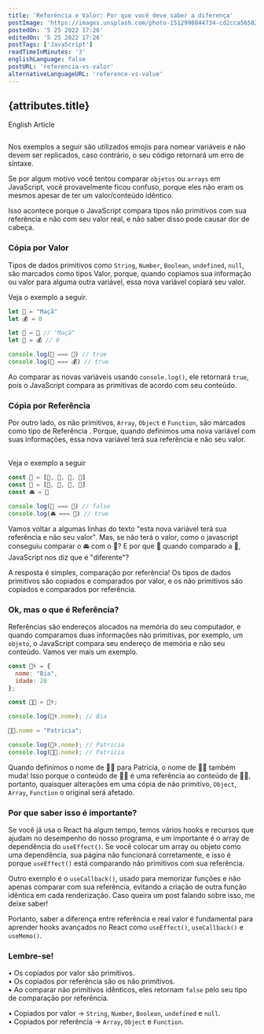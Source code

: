 ```yaml
---
title: 'Referência e Valor: Por que você deve saber a diferença'
postImage: 'https://images.unsplash.com/photo-1512998844734-cd2cca565822?crop=entropy&cs=tinysrgb&fm=jpg&ixlib=rb-1.2.1&q=80&raw_url=true&ixid=MnwxMjA3fDB8MHxwaG90by1wYWdlfHx8fGVufDB8fHx8&auto=format&fit=crop&w=1921'
postedOn: '5 25 2022 17:26'
editedOn: '5 25 2022 17:26'
postTags: ['JavaScript']
readTimeInMinutes: '3'
englishLanguage: false
postURL: 'referencia-vs-valor'
alternativeLanguageURL: 'reference-vs-value'
---
```



## {attributes.title}

<Link to={`/blog/${attributes.alternativeLanguageURL}`}>
  <div>English Article</div>
</Link>

<img
  src={mainImage}
  alt=''
  title='Imagem de David Jorre'
  className='MainImage'
/>

<Warning>
  Nos exemplos a seguir são utilizados emojis para nomear variáveis e não devem
  ser replicados, caso contrário, o seu código retornará um erro de síntaxe.
</Warning>

Se por algum motivo você tentou comparar <Code>objetos</Code> ou <Code>arrays</Code> em JavaScript, você provavelmente ficou confuso, porque eles não eram os mesmos apesar de ter um valor/conteúdo idêntico. <br/>

Isso acontece porque o JavaScript compara tipos não primitivos com sua <Highlight>referência</Highlight> e não com seu valor real, e não saber disso pode causar dor de cabeça.

### Cópia por Valor <br/>

Tipos de dados primitivos como <Code>String</Code>, <Code>Number</Code>, <Code>Boolean</Code>, <Code>undefined</Code>, <Code>null</Code>, são marcados como tipos <Highlight>Valor</Highlight>, porque, quando copiamos sua informação ou valor para alguma outra variável, essa nova variável copiará seu valor.

Veja o exemplo a seguir.

```js showLineNumbers
let 🍎 = "Maçã"
let 💰 = 0

let 🍏 = 🍎 // "Maçã"
let 👜 = 💰 // 0

console.log(🍏 === 🍎) // true
console.log(👜 === 💰) // true
```

Ao comparar as novas variáveis usando <Code>console.log()</Code>, ele retornará <Code>true</Code>, pois o JavaScript compara as primitivas de acordo com seu conteúdo.

### Cópia por Referência

Por outro lado, os não primitivos, <Code>Array</Code>, <Code>Object</Code> e <Code>Function</Code>, são marcados como tipo de <Highlight>Referência</Highlight> . Porque, quando definimos uma nova variável com suas informações, essa nova variável terá sua referência e não seu valor.

<br />
Veja o exemplo a seguir

```js showLineNumbers
const 🚗 = [💺, 💺, 💺, 💺]
const 🚓 = [💺, 💺, 💺, 💺]
const 🚘 = 🚗

console.log(🚓 === 🚗) // false
console.log(🚘 === 🚗) // true
```

Vamos voltar a algumas linhas do texto <Highlight>"esta nova variável terá sua referência e não seu valor"</Highlight>. Mas, se não terá o valor, como o javascript conseguiu comparar o 🚘 com o 🚗? E por que 🚓 quando comparado a 🚗, JavaScript nos diz que é "diferente"? <br/>

A resposta é simples, comparação por <Highlight>referência</Highlight>! Os tipos de dados primitivos são copiados e comparados por valor, e os não primitivos são copiados e comparados por referência.

### Ok, mas o que é Referência?

Referências são endereços alocados na memória do seu computador, e quando comparamos duas informações não primitivas, por exemplo, um <Code>objeto</Code>, o JavaScript compara seu endereço de memória e não seu conteúdo. Vamos ver mais um exemplo.

```js showLineNumbers
const 👩‍⚕️ = {
  nome: "Bia",
  idade: 28
};

const 👩‍🍳 = 👩‍⚕️;

console.log(👩‍⚕️.nome); // Bia

👩‍🍳.nome = "Patricia";

console.log(👩‍⚕️.nome); // Patricia
console.log(👩‍🍳.nome); // Patricia
```

Quando definimos o nome de 👩‍🍳 para Patricia, o nome de 👩‍⚕️ também muda! Isso porque o conteúdo de 👩‍🍳 é uma <Highlight>referência</Highlight> ao conteúdo de 👩‍⚕️, portanto, quaisquer alterações em uma cópia de não primitivo, <Code>Object</Code>, <Code>Array</Code>, <Code >Function</Code> o original será afetado.

### Por que saber isso é importante?

Se você já usa o React há algum tempo, temos vários hooks e recursos que ajudam no desempenho do nosso programa, e um importante é o array de dependência do <Code>useEffect()</Code>. Se você colocar um array ou objeto como uma dependência, sua página não funcionará corretamente, e isso é porque <Code>useEffect()</Code> está comparando não primitivos com sua <Highlight>referência</Highlight>. <br/>

Outro exemplo é o <Code>useCallback()</Code>, usado para memorizar funções e não apenas comparar com sua referência, evitando a criação de outra função idêntica em cada renderização. Caso queira um post falando sobre isso, me deixe saber! <br/>

Portanto, saber a diferença entre <Highlight>referência</Highlight> e real <Highlight>valor</Highlight> é fundamental para aprender hooks avançados no React como <Code>useEffect()</Code>, <Code>useCallback()</Code> e <Code>useMemo()</Code>.

### <Highlight>Lembre-se!</Highlight>

• Os copiados por valor são primitivos. <br/>
• Os copiados por referência são os não primitivos. <br/>
• Ao comparar não primitivos idênticos, eles retornam <Code>false</Code> pelo seu tipo de comparação por <Highlight>referência</Highlight>. <br/>

• Copiados por valor → <Code>String</Code>, <Code>Number</Code>, <Code>Boolean</Code>, <Code>undefined</Code> e <Code>null</Code>. <br/>
• Copiados por referência → <Code>Array</Code>, <Code>Object</Code> e <Code>Function</Code>.
